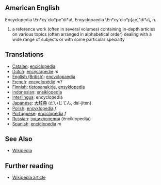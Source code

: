 ==American English==
Encyclopedia \En*cy`clo*pe"di*a\, Encyclopaedia
\En*cy`clo*p[ae]"di*a\, n.
# a reference work (often in several volumes) containing in-depth articles on various topics (often arranged in alphabetical order) dealing with a wide range of subjects or with some particular specialty

==Translations==
*[[Catalan]]: [[enciclopèdia]]
*[[Dutch]]: [[encyclopedie]] ''m''
*[[English (British)]]: [[encyclopaedia]]
*[[French]]: [[encyclopédie]] ''m''?
*[[Finnish]]: [[tietosanakirja]], [[ensyklopedia]]
*[[Indonesian]]: [[ensiklopedia]]
*[[Interlingua]]: encyclopedia
*[[Japanese]]: [[大辞典]] (だいじてん, dai-jiten)
*[[Polish]]: [[encyklopedia]] ''f''
*[[Portuguese]]: [[enciclopédia]] ''f''
*[[Russian]]: [[энциклопедия]] (ěnciklopedija)
*[[Spanish]]: [[enciclopedia]] ''m''

==See Also==

* [[Wikipedia]]

== Further reading ==
* [[en:Encyclopedia|Wikipedia article]]